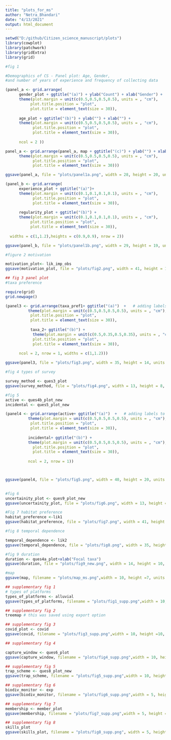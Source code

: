 ---
title: "plots_for_ms"
author: "Netra_Bhandari"
date: "4/13/2021"
output: html_document
---

```{r}
setwd("D:/github/Citizen_science_manuscript/plots")
library(cowplot)
library(patchwork)
library(gridExtra)
library(grid)
```

```{r warning=FALSE}
#fig 1

#Demographics of CS - Panel plot: Age, Gender, 
#and number of years of experience and frequency of collecting data

(panel_a <- grid.arrange(
      gender_plot + ggtitle("(a)") + ylab("Count") + xlab("Gender") +   # adding labels to the different plots
      theme(plot.margin = unit(c(0.5,0.5,0.5,0.5), units = , "cm"),
           plot.title.position = "plot",
           plot.title = element_text(size = 30)),
        
      age_plot + ggtitle("(b)") + ylab("") + xlab("") +
      theme(plot.margin = unit(c(0.5,0.5,0.5,0.5), units = , "cm"),
            plot.title.position = "plot",
            plot.title = element_text(size = 30)),
      
      ncol = 2 )) 

panel_a <- grid.arrange(panel_a, map + ggtitle("(c)") + ylab("") + xlab("") +
      theme(plot.margin = unit(c(0.5,0.5,0.5,0.5), units = , "cm"),
            plot.title.position = "plot",
            plot.title = element_text(size = 30)))

ggsave(panel_a, file = "plots/panel1a.png", width = 28, height = 20, units = "in") 

(panel_b <- grid.arrange(
      experience_plot + ggtitle("(a)")+
      theme(plot.margin = unit(c(0.1,0.1,0.1,0.1), units = , "cm"),
            plot.title.position = "plot",
            plot.title = element_text(size = 30)),
      
      regularity_plot + ggtitle("(b)") +   
      theme(plot.margin = unit(c(0.1,0.1,0.1,0.1), units = , "cm"),
           plot.title.position = "plot",
           plot.title = element_text(size = 30)),
      
  widths = c(1,1.2),heights = c(0.9,0.9), nrow = 2))

ggsave(panel_b, file = "plots/panel1b.png", width = 29, height = 19, units = "in")

```

```{r}
#figure 2 motivation

motivation_plot<- lik_imp_obs
ggsave(motivation_plot, file = "plots/fig2.png", width = 41, height = 19, units = "in") 

```

```{r}
## fig 3 panel plot
#taxa preference

require(grid)
grid.newpage()

(panel3 <- grid.arrange(taxa_pref1+ ggtitle("(a)")  +   # adding labels to the different plots
          theme(plot.margin = unit(c(0.5,0.5,0.5,0.5), units = , "cm"),
           plot.title.position = "plot",
           plot.title = element_text(size = 30)),
      
           taxa_2+ ggtitle("(b)") + 
            theme(plot.margin = unit(c(0.5,0.35,0.5,0.35), units = , "cm"),
            plot.title.position = "plot",
            plot.title = element_text(size = 30)),
      
      ncol = 2, nrow = 1, widths = c(1,1.2)))

ggsave(panel3, file = "plots/fig3.png", width = 35, height = 14, units = "in") 
```

```{r}
#fig 4 types of survey

survey_method <- ques3_plot
ggsave(survey_method, file = "plots/fig4.png", width = 13, height = 8, units = "in")

```

```{r}
#fig 5
active <- ques4b_plot_new
incidental <- ques5_plot_new

(panel4 <- grid.arrange(active+ ggtitle("(a)")  +   # adding labels to the different plots
          theme(plot.margin = unit(c(0.5,0.5,0.5,0.5), units = , "cm"),
           plot.title.position = "plot",
           plot.title = element_text(size = 30)),
      
          incidental+ ggtitle("(b)") + 
          theme(plot.margin = unit(c(0.5,0.5,0.5,0.5), units = , "cm"),
            plot.title.position = "plot",
            plot.title = element_text(size = 30)),
      
          ncol = 2, nrow = 1))



ggsave(panel4, file = "plots/fig5.png", width = 40, height = 20, units = "in") 
      

```

```{r}
#fig 6 
uncertainity_plot <- ques9_plot_new
ggsave(uncertainity_plot, file = "plots/fig6.png", width = 13, height = 10, units = "in") 
```


```{r}
#Fig 7 habitat preference
habitat_preference <-lik1
ggsave(habitat_preference, file = "plots/fig7.png", width = 41, height = 19, units = "in") 
```

```{r}
#fig 8 temporal dependence

temporal_dependence <- lik2
ggsave(temporal_dependence, file = "plots/fig8.png", width = 35, height = 16, units = "in") 
```

```{r}
#fig 9 duration
duration <- ques4a_plot+xlab("Focal taxa")
ggsave(duration, file = "plots/fig9_new.png", width = 14, height = 10, units = "in") 
```

```{r}

#map 
ggsave(map, filename = "plots/map_ms.png",width = 10, height =7, units = "in")
```


```{r}
## supplementary fig 1
# types of platforms
types_of_platforms <- alluvial
ggsave(types_of_platforms, filename = "plots/fig1_supp.png",width = 10, height =7, units = "in")

```

```{r}
## supplementary fig 2
treemap # this was saved using export option 

```

```{r}
## supplementary fig 3
covid_plot <- covid
ggsave(covid, filename = "plots/fig3_supp.png",width = 10, height =10, units = "in")
```

```{r}
## supplementary fig 4

capture_window <- ques6_plot
ggsave(capture_window, filename = "plots/fig4_supp.png",width = 10, height =7, units = "in")

```

```{r}
## supplementary fig 5 
trap_scheme <- ques8_plot_new
ggsave(trap_scheme, filename = "plots/fig5_supp.png",width = 10, height =8, units = "in")
```

```{r}
## supplementary fig 6 
biodiv_monitor <- exp
ggsave(biodiv_monitor, filename = "plots/fig6_supp.png",width = 5, height =4, units = "in")

```

```{r}
## supplementary fig 7 
membership <- member_plot
ggsave(membership, filename = "plots/fig7_supp.png",width = 5, height =4, units = "in")

```

```{r}
## supplementary fig 8 
skills_plot 
ggsave(skills_plot, filename = "plots/fig8_supp.png", width = 5, height =4, units = "in")

```


